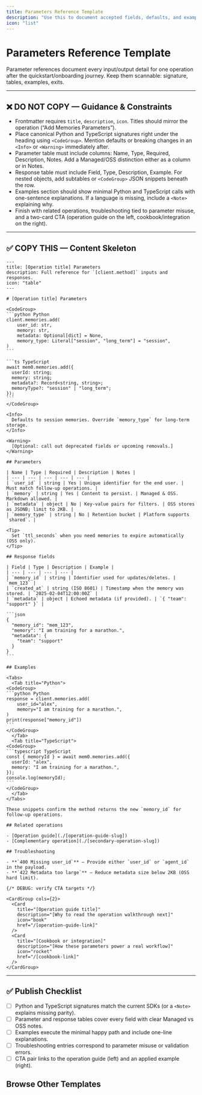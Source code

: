 ```yaml
---
title: Parameters Reference Template
description: "Use this to document accepted fields, defaults, and example payloads."
icon: "list"
---
```


# Parameters Reference Template

Parameter references document every input/output detail for one operation after the quickstart/onboarding journey. Keep them scannable: signature, tables, examples, exits.

---

## ❌ DO NOT COPY — Guidance & Constraints
- Frontmatter requires `title`, `description`, `icon`. Titles should mirror the operation (“Add Memories Parameters”).
- Place canonical Python and TypeScript signatures right under the heading using `<CodeGroup>`. Mention defaults or breaking changes in an `<Info>` or `<Warning>` immediately after.
- Parameter table must include columns: Name, Type, Required, Description, Notes. Add a Managed/OSS distinction either as a column or in Notes.
- Response table must include Field, Type, Description, Example. For nested objects, add subtables or `<CodeGroup>` JSON snippets beneath the row.
- Examples section should show minimal Python and TypeScript calls with one-sentence explanations. If a language is missing, include a `<Note>` explaining why.
- Finish with related operations, troubleshooting tied to parameter misuse, and a two-card CTA (operation guide on the left, cookbook/integration on the right).

---

## ✅ COPY THIS — Content Skeleton

````mdx
---
title: [Operation title] Parameters
description: Full reference for `[client.method]` inputs and responses.
icon: "table"
---

# [Operation title] Parameters

<CodeGroup>
```python Python
client.memories.add(
    user_id: str,
    memory: str,
    metadata: Optional[dict] = None,
    memory_type: Literal["session", "long_term"] = "session",
)
```

```ts TypeScript
await mem0.memories.add({
  userId: string;
  memory: string;
  metadata?: Record<string, string>;
  memoryType?: "session" | "long_term";
});
```
</CodeGroup>

<Info>
  Defaults to session memories. Override `memory_type` for long-term storage.
</Info>

<Warning>
  [Optional: call out deprecated fields or upcoming removals.]
</Warning>

## Parameters

| Name | Type | Required | Description | Notes |
| --- | --- | --- | --- | --- |
| `user_id` | string | Yes | Unique identifier for the end user. | Must match follow-up operations. |
| `memory` | string | Yes | Content to persist. | Managed & OSS. Markdown allowed. |
| `metadata` | object | No | Key-value pairs for filters. | OSS stores as JSONB; limit to 2KB. |
| `memory_type` | string | No | Retention bucket | Platform supports `shared`. |

<Tip>
  Set `ttl_seconds` when you need memories to expire automatically (OSS only).
</Tip>

## Response fields

| Field | Type | Description | Example |
| --- | --- | --- | --- |
| `memory_id` | string | Identifier used for updates/deletes. | `mem_123` |
| `created_at` | string (ISO 8601) | Timestamp when the memory was stored. | `2025-02-04T12:00:00Z` |
| `metadata` | object | Echoed metadata (if provided). | `{ "team": "support" }` |

```json
{
  "memory_id": "mem_123",
  "memory": "I am training for a marathon.",
  "metadata": {
    "team": "support"
  }
}
```

## Examples

<Tabs>
  <Tab title="Python">
<CodeGroup>
```python Python
response = client.memories.add(
    user_id="alex",
    memory="I am training for a marathon.",
)
print(response["memory_id"])
```
</CodeGroup>
  </Tab>
  <Tab title="TypeScript">
<CodeGroup>
```typescript TypeScript
const { memoryId } = await mem0.memories.add({
  userId: "alex",
  memory: "I am training for a marathon.",
});
console.log(memoryId);
```
</CodeGroup>
  </Tab>
</Tabs>

These snippets confirm the method returns the new `memory_id` for follow-up operations.

## Related operations

- [Operation guide](./[operation-guide-slug])
- [Complementary operation](./[secondary-operation-slug])

## Troubleshooting

- **`400 Missing user_id`** — Provide either `user_id` or `agent_id` in the payload.
- **`422 Metadata too large`** — Reduce metadata size below 2KB (OSS hard limit).

{/* DEBUG: verify CTA targets */}

<CardGroup cols={2}>
  <Card
    title="[Operation guide title]"
    description="[Why to read the operation walkthrough next]"
    icon="book"
    href="/[operation-guide-link]"
  />
  <Card
    title="[Cookbook or integration]"
    description="[How these parameters power a real workflow]"
    icon="rocket"
    href="/[cookbook-link]"
  />
</CardGroup>
````

---

## ✅ Publish Checklist
- [ ] Python and TypeScript signatures match the current SDKs (or a `<Note>` explains missing parity).
- [ ] Parameter and response tables cover every field with clear Managed vs OSS notes.
- [ ] Examples execute the minimal happy path and include one-line explanations.
- [ ] Troubleshooting entries correspond to parameter misuse or validation errors.
- [ ] CTA pair links to the operation guide (left) and an applied example (right).

## Browse Other Templates

<CardGroup cols={3}>
  <Card
    title="Quickstart"
    description="Install → Configure → Add → Search → Delete."
    icon="rocket"
    href="/templates/quickstart_template"
  />
  <Card
    title="Operation Guide"
    description="Single task walkthrough with verification checkpoints."
    icon="circle-check"
    href="/templates/operation_guide_template"
  />
  <Card
    title="Feature Guide"
    description="Explain when and why to use a capability, not just the API."
    icon="sparkles"
    href="/templates/feature_guide_template"
  />
  <Card
    title="Concept Guide"
    description="Define mental models, key terms, and diagrams."
    icon="brain"
    href="/templates/concept_guide_template"
  />
  <Card
    title="Integration Guide"
    description="Configure Mem0 alongside third-party tools."
    icon="plug"
    href="/templates/integration_guide_template"
  />
  <Card
    title="Cookbook"
    description="Narrative, end-to-end walkthroughs."
    icon="book-open"
    href="/templates/cookbook_template"
  />
  <Card
    title="API Reference"
    description="Endpoint specifics with dual-language examples."
    icon="code"
    href="/templates/api_reference_template"
  />
  <Card
    title="Parameters Reference"
    description="Accepted fields, defaults, and misuse fixes."
    icon="list"
    href="/templates/parameters_reference_template"
  />
  <Card
    title="Migration Guide"
    description="Plan → migrate → validate with rollback."
    icon="arrow-right"
    href="/templates/migration_guide_template"
  />
  <Card
    title="Release Notes"
    description="Ship highlights and required CTAs."
    icon="megaphone"
    href="/templates/release_notes_template"
  />
  <Card
    title="Troubleshooting Playbook"
    description="Symptom → diagnose → fix."
    icon="life-buoy"
    href="/templates/troubleshooting_playbook_template"
  />
  <Card
    title="Section Overview"
    description="Landing pages with card grids and CTA pair."
    icon="grid"
    href="/templates/section_overview_template"
  />
</CardGroup>

<CardGroup cols={2}>
  <Card
    title="Contribution Hub"
    description="Review the authoring workflow and linked templates."
    icon="clipboard-list"
    href="/platform/contribute"
  />
  <Card
    title="Docs Home"
    description="Return to the platform overview once you’re done."
    icon="compass"
    href="/platform/overview"
  />
</CardGroup>
